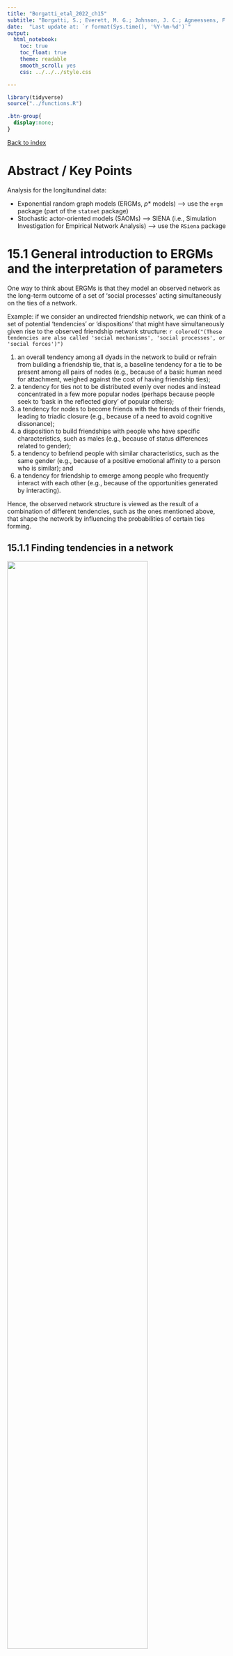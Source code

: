 ```yaml
---
title: "Borgatti_etal_2022_ch15"
subtitle: "Borgatti, S.; Everett, M. G.; Johnson, J. C.; Agneessens, F. (2022) Analyzing Social Networks Using R. SAGE Publications. Chapter 15 up to section 15.4 - ERGMs and SAOMs."
date:  "Last update at: `r format(Sys.time(), '%Y-%m-%d')`"
output: 
  html_notebook:
    toc: true
    toc_float: true
    theme: readable
    smooth_scroll: yes
    css: ../../../style.css

---
```


```r
library(tidyverse)
source("../functions.R")
```

```css
.btn-group{
  display:none;
}
```

[Back to index](../index.nb.html)

# Abstract / Key Points

Analysis for the longitundinal data: 

  - Exponential random graph models (ERGMs, $p*$ models) ---> use the `ergm` package (part of the `statnet` package)
  - Stochastic actor-oriented models (SAOMs) ---> SIENA (i.e., Simulation Investigation for Empirical Network Analysis) ---> use the `RSiena` package

# 15.1 General introduction to ERGMs and the interpretation of parameters

One way to think about ERGMs is that they model an observed network as the long-term outcome of a set of 'social processes' acting simultaneously on the ties of a network.


Example: if we consider an undirected friendship network, we can think of a set of potential 'tendencies' or 'dispositions' that might have simultaneously given rise to the observed friendship network structure: `r colored("(These tendencies are also called 'social mechanisms', 'social processes', or 'social forces')")` 

  (1) an overall tendency among all dyads in the network to build or refrain from building a friendship tie, that is, a baseline tendency for a tie to be present among all pairs of nodes (e.g., because of a basic human need for attachment, weighed against the cost of having friendship ties); 
  (2) a tendency for ties not to be distributed evenly over nodes and instead concentrated in a few more popular nodes (perhaps because people seek to 'bask in the reflected glory' of popular others); 
  (3) a tendency for nodes to become friends with the friends of their friends, leading to triadic closure (e.g., because of a need to avoid cognitive dissonance); 
  (4) a disposition to build friendships with people who have specific characteristics, such as males (e.g., because of status differences related to gender); 
  (5) a tendency to befriend people with similar characteristics, such as the same gender (e.g., because of a positive emotional affinity to a person who is similar); and 
  (6) a tendency for friendship to emerge among people who frequently interact with each other (e.g., because of the opportunities generated by interacting).
  
Hence, the observed network structure is viewed as the result of a combination of different tendencies, such as the ones mentioned above, that shape the network by influencing the probabilities of certain ties forming.

## 15.1.1 Finding tendencies in a network

<img src="Screenshots.png" width=80%>

Each shows a different network structure that could emerge among the same 14 people (seven females and seven males). Intuitively, we would expect that different sets of social forces were at play in generating each of the structures.

We need to realize that when we consider one tendency, it is net of all other tendencies in the model. 

## 15.1.2 ERGM parameters capturing network dispositions

Following the logic set out in Section 15.1.1, each of these tendencies can be related to counts of specific network properties (also called network statistics or configurations) in the observed network, which indicates how specific tendencies will be captured in the ERGM, and hence provide the names for these specific parameters (see Table 15.1). 

Each of these parameters, which we represent by the Greek letter $\theta$, can range from negative infinity to positive infinity, with O in the middle (similar to the coefficients in a classic logistic regression) . 

<img src="Screenshots 2.png" width=80%>

<img src="Screenshots 3.png" width=80%>


## 15.1.3 Examples of ERGMs

<img src="Screenshots 4.png" width=80%>

This example illustrates how the observed network should be considered as the combined outcome of a set of tie-generating processes which jointly have led to a specific network structure. It also shows the importance in ERGMs of controlling for structural (and other relevant) tendencies when studying a specific effect. ---> ERGMs can help us disentangle the importance of different social mechanisms which might be alternative explanations for some outcome (Goodreau et al., 2009). 

We need to explicitly model any other effects that might be important

# 15.2 Obtaining {approximate) maximum likelihood estimates for an ERGM

The results obtained when running ERGMs will not always be correct (i.e., the model will not always succeed in converging towards the correct maximum likelihood estimate answers) 

\begin{align}

P[X = x_{obs}] = \frac{e^{\theta_1z_1(x_{obs}) + \theta_2z_2(x_{obs}) + \theta_3z_3(x_{obs})}}{\sum^{all}_{k = 1}[e^{\theta_1z_1(x_{k}) + \theta_2z_2(x_{k}) + \theta_3z_3(x_{k})}]}

\end{align}

  - In essence, the numerator is the (exponentiated) sum of the network statistics, weighted by the associated parameters. 
  - The denominator consists of a sum across all possible networks with the same number of nodes as the observed network.
  - In the formula, $x_k$ refers to one of these possible networks
  - Our objective is to find the values for the set of parameters ($\theta$) that will maximize the probability of observing the graph we did, that is, maximize the value of $P[X =x_{obs}]$

To obtain the ML estimates for the parameter values, a simulation-based algorithm is used to approximate the ML estimate. 

## 15.2.1 Generating networks with specific parameter value

The simulation process used for ERGMs is more complex because it requires multiple parameters as input, and therefore a *Markov chain* approach is needed instead (Snijders, 2002)

This sequential process in which a tie decision is solely based on the current structure of the network, is a Markov process.

An important aspect of this Markov process is that over time it will (normally) start generating networks that follow these rules, and because dyads are sequentially updated based on the current network (and not on the starting network), the original starting network will not matter in the long run.

To get a representative sample network, we therefore need to take enough steps that the current network is not 'impacted' by the starting network (this is called the *'burn-in'* period).

Moreover, since in each step a network will only be different by at most one tie, *we also do not draw subsequent networks* but instead sample by taking a network and waiting a number of steps before taking the next network. 

If we wait long enough between draws (the interval), the networks will have sufficiently changed (but still follow the rules of the parameters) that the subsequent draws are not too highly correlated, ensuring a random sample of networks resulting from the set of parameters is obtained 

## 15.2.2 Estimation procedure and assessing convergence

If we succeed in generating networks that are similar to our observed network, then this means that the parameter values are the (unique) approximate values for the ML estimates, which are the most likely combination of values that might have led to our observed network.

Getting convergence can be challenging and partly depends on making sure the appropriate parameters are selected, a topic we turn to in the next section.

## 15.3 Parameter selection and goodness of fit

An important decision to make is which parameters to include in a model. For an undirected (one-mode) network, one should generally include at least three structural parameters: 

  - one related to the density (e.g., the edges effect); 
  - one related to the degree distribution (generally some star-type structure or other set of parameters related to the degree); 
  - and an effect relating to triadic closure.

There are two main reasons we choose the parameters that we do in a model. 
  
  - One is that we want to achieve convergence. 
  - Another is that we want to control for alternative explanations, which are embodied in specific parameters.

<img src="Screenshots 5.png" width=80%>


## 15.3.1 Parameter selection and convergence

## 15.3.2 Improving an ERGM: goodness of fit

This means that when we generate simulated networks based on the model, they should be close to the observed network not only with respect to those parameters included in the model (i.e., meaning we obtained convergence), but also with respect to other statistics not explicitly accounted for in the model. 

That is, a large number of graphs are simulated using the parameter estimate values of the fitted model (*after convergence* - i.e., with the ML estimates for the parameters in the model). For these simulated graphs, we can now calculate other configurational aspects (i.e., other than those directly related to the parameters of the model), such as the degree assortativity (i.e., the level to which high-degree nodes prefer to link with other high-degree nodes, and low-degree nodes tend to link with other low-degree nodes - see Table 15.4) and compare these average numbers to their corresponding values in the observed data. 

# 15.4 Directed networks

With directed networks, we generally include a minimum set of effects that include the density of the network, the level of reciprocity, effects capturing the indegree and outdegree distribution, and triadic configurations such as transitivity and cyclicality.




-----


[Back to index](../index.nb.html)

`r colored("")`
<img src="Screenshots 3.png" width=80%>
















  

